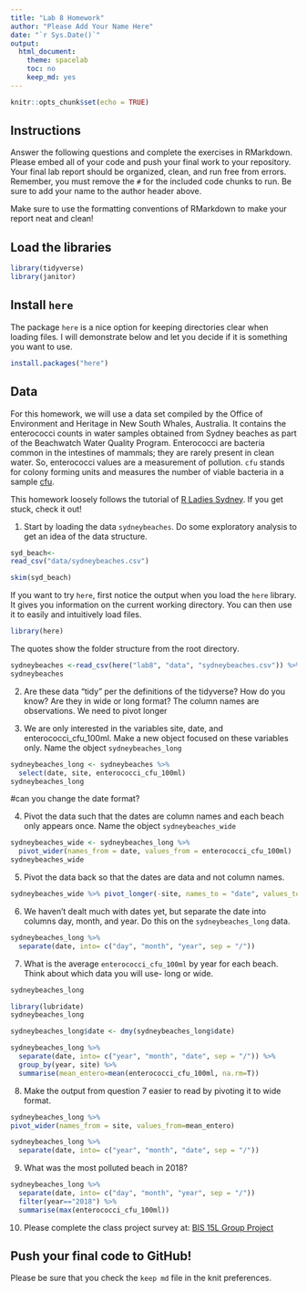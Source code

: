 ```yaml
---
title: "Lab 8 Homework"
author: "Please Add Your Name Here"
date: "`r Sys.Date()`"
output:
  html_document:
    theme: spacelab
    toc: no
    keep_md: yes
---
```


```r
knitr::opts_chunk$set(echo = TRUE)
```

## Instructions
Answer the following questions and complete the exercises in RMarkdown. Please embed all of your code and push your final work to your repository. Your final lab report should be organized, clean, and run free from errors. Remember, you must remove the `#` for the included code chunks to run. Be sure to add your name to the author header above.  

Make sure to use the formatting conventions of RMarkdown to make your report neat and clean!  

## Load the libraries
```r
library(tidyverse)
library(janitor)
``` 

## Install `here`
The package `here` is a nice option for keeping directories clear when loading files. I will demonstrate below and let you decide if it is something you want to use.  
```r
install.packages("here")
```

## Data
For this homework, we will use a data set compiled by the Office of Environment and Heritage in New South Whales, Australia. It contains the enterococci counts in water samples obtained from Sydney beaches as part of the Beachwatch Water Quality Program. Enterococci are bacteria common in the intestines of mammals; they are rarely present in clean water. So, enterococci values are a measurement of pollution. `cfu` stands for colony forming units and measures the number of viable bacteria in a sample [cfu](https://en.wikipedia.org/wiki/Colony-forming_unit).   

This homework loosely follows the tutorial of [R Ladies Sydney](https://rladiessydney.org/). If you get stuck, check it out!  

1. Start by loading the data `sydneybeaches`. Do some exploratory analysis to get an idea of the data structure.
```r
syd_beach<-
read_csv("data/sydneybeaches.csv")
```
```r
skim(syd_beach)
```

If you want to try `here`, first notice the output when you load the `here` library. It gives you information on the current working directory. You can then use it to easily and intuitively load files.
```r
library(here)
```

The quotes show the folder structure from the root directory.
```r
sydneybeaches <-read_csv(here("lab8", "data", "sydneybeaches.csv")) %>% janitor::clean_names()
sydneybeaches
```

2. Are these data "tidy" per the definitions of the tidyverse? How do you know? Are they in wide or long format?
The column names are observations. We need to pivot longer

3. We are only interested in the variables site, date, and enterococci_cfu_100ml. Make a new object focused on these variables only. Name the object `sydneybeaches_long`
```r
sydneybeaches_long <- sydneybeaches %>%
  select(date, site, enterococci_cfu_100ml)
sydneybeaches_long
```
#can you change the date format?

4. Pivot the data such that the dates are column names and each beach only appears once. Name the object `sydneybeaches_wide`
```r
sydneybeaches_wide <- sydneybeaches_long %>% 
  pivot_wider(names_from = date, values_from = enterococci_cfu_100ml)
sydneybeaches_wide
```


5. Pivot the data back so that the dates are data and not column names.
```r
sydneybeaches_wide %>% pivot_longer(-site, names_to = "date", values_to = "enterococci_cfu_100ml")
```


6. We haven't dealt much with dates yet, but separate the date into columns day, month, and year. Do this on the `sydneybeaches_long` data.
```r
sydneybeaches_long %>%
  separate(date, into= c("day", "month", "year", sep = "/"))
```


7. What is the average `enterococci_cfu_100ml` by year for each beach. Think about which data you will use- long or wide.

```r
sydneybeaches_long
```

```r
library(lubridate)
sydneybeaches_long
```
```r
sydneybeaches_long$date <- dmy(sydneybeaches_long$date)
```


```r
sydneybeaches_long %>%
  separate(date, into= c("year", "month", "date", sep = "/")) %>%  
  group_by(year, site) %>% 
  summarise(mean_entero=mean(enterococci_cfu_100ml, na.rm=T))
```

8. Make the output from question 7 easier to read by pivoting it to wide format.
```r
sydneybeaches_long %>% 
pivot_wider(names_from = site, values_from=mean_entero)
```

```r
sydneybeaches_long %>%
  separate(date, into= c("year", "month", "date", sep = "/"))
```

9. What was the most polluted beach in 2018?
```r
sydneybeaches_long %>%
  separate(date, into= c("day", "month", "year", sep = "/"))
  filter(year=="2018") %>% 
  summarise(max(enterococci_cfu_100ml))
```


10. Please complete the class project survey at: [BIS 15L Group Project](https://forms.gle/H2j69Z3ZtbLH3efW6)


## Push your final code to GitHub!
Please be sure that you check the `keep md` file in the knit preferences.   
